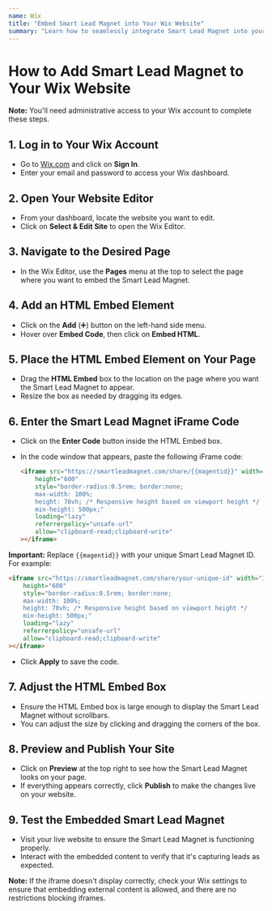 ```yaml
---
name: Wix
title: "Embed Smart Lead Magnet into Your Wix Website"
summary: "Learn how to seamlessly integrate Smart Lead Magnet into your Wix website with this step-by-step guide."
---
```


# How to Add Smart Lead Magnet to Your Wix Website

**Note:** You'll need administrative access to your Wix account to complete these steps.

## 1. Log in to Your Wix Account

- Go to [Wix.com](https://www.wix.com/) and click on **Sign In**.
- Enter your email and password to access your Wix dashboard.

## 2. Open Your Website Editor

- From your dashboard, locate the website you want to edit.
- Click on **Select & Edit Site** to open the Wix Editor.

## 3. Navigate to the Desired Page

- In the Wix Editor, use the **Pages** menu at the top to select the page where you want to embed the Smart Lead Magnet.

## 4. Add an HTML Embed Element

- Click on the **Add** (➕) button on the left-hand side menu.
- Hover over **Embed Code**, then click on **Embed HTML**.

## 5. Place the HTML Embed Element on Your Page

- Drag the **HTML Embed** box to the location on the page where you want the Smart Lead Magnet to appear.
- Resize the box as needed by dragging its edges.

## 6. Enter the Smart Lead Magnet iFrame Code

- Click on the **Enter Code** button inside the HTML Embed box.
- In the code window that appears, paste the following iFrame code:

  ```html
  <iframe src="https://smartleadmagnet.com/share/{{magentid}}" width="100%"
      height="600"
      style="border-radius:0.5rem; border:none;
      max-width: 100%;
      height: 70vh; /* Responsive height based on viewport height */
      min-height: 500px;"
      loading="lazy"
      referrerpolicy="unsafe-url"
      allow="clipboard-read;clipboard-write"
  ></iframe>
  ```

**Important:** Replace `{{magentid}}` with your unique Smart Lead Magnet ID. For example:

  ```html
  <iframe src="https://smartleadmagnet.com/share/your-unique-id" width="100%"
      height="600"
      style="border-radius:0.5rem; border:none;
      max-width: 100%;
      height: 70vh; /* Responsive height based on viewport height */
      min-height: 500px;"
      loading="lazy"
      referrerpolicy="unsafe-url"
      allow="clipboard-read;clipboard-write"
  ></iframe>
  ```

- Click **Apply** to save the code.

## 7. Adjust the HTML Embed Box

- Ensure the HTML Embed box is large enough to display the Smart Lead Magnet without scrollbars.
- You can adjust the size by clicking and dragging the corners of the box.

## 8. Preview and Publish Your Site

- Click on **Preview** at the top right to see how the Smart Lead Magnet looks on your page.
- If everything appears correctly, click **Publish** to make the changes live on your website.

## 9. Test the Embedded Smart Lead Magnet

- Visit your live website to ensure the Smart Lead Magnet is functioning properly.
- Interact with the embedded content to verify that it's capturing leads as expected.

**Note:** If the iframe doesn't display correctly, check your Wix settings to ensure that embedding external content is allowed, and there are no restrictions blocking iframes.

